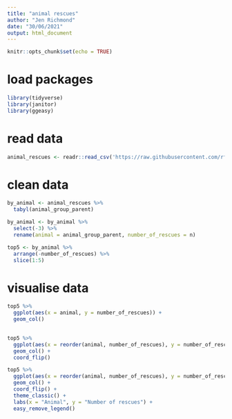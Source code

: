 ---
title: "animal rescues"
author: "Jen Richmond"
date: "30/06/2021"
output: html_document
---

```{r setup, include=FALSE}
knitr::opts_chunk$set(echo = TRUE)
```

# load packages

```{r message=FALSE, warning=FALSE}
library(tidyverse)
library(janitor)
library(ggeasy)
```

# read data

```{r message=FALSE, warning=FALSE}
animal_rescues <- readr::read_csv('https://raw.githubusercontent.com/rfordatascience/tidytuesday/master/data/2021/2021-06-29/animal_rescues.csv')

```

# clean data

```{r}
by_animal <- animal_rescues %>%
  tabyl(animal_group_parent) 

```


```{r}
by_animal <- by_animal %>%
  select(-3) %>%
  rename(animal = animal_group_parent, number_of_rescues = n)

```

```{r}
top5 <- by_animal %>%
  arrange(-number_of_rescues) %>%
  slice(1:5)
```

# visualise data

```{r}
top5 %>%
  ggplot(aes(x = animal, y = number_of_rescues)) +
  geom_col()
  
```

```{r}
top5 %>%
  ggplot(aes(x = reorder(animal, number_of_rescues), y = number_of_rescues, fill = animal)) +
  geom_col() +
  coord_flip()
```

```{r}
top5 %>%
  ggplot(aes(x = reorder(animal, number_of_rescues), y = number_of_rescues, fill = animal)) +
  geom_col() +
  coord_flip() +
  theme_classic() +
  labs(x = "Animal", y = "Number of rescues") +
  easy_remove_legend()
```

